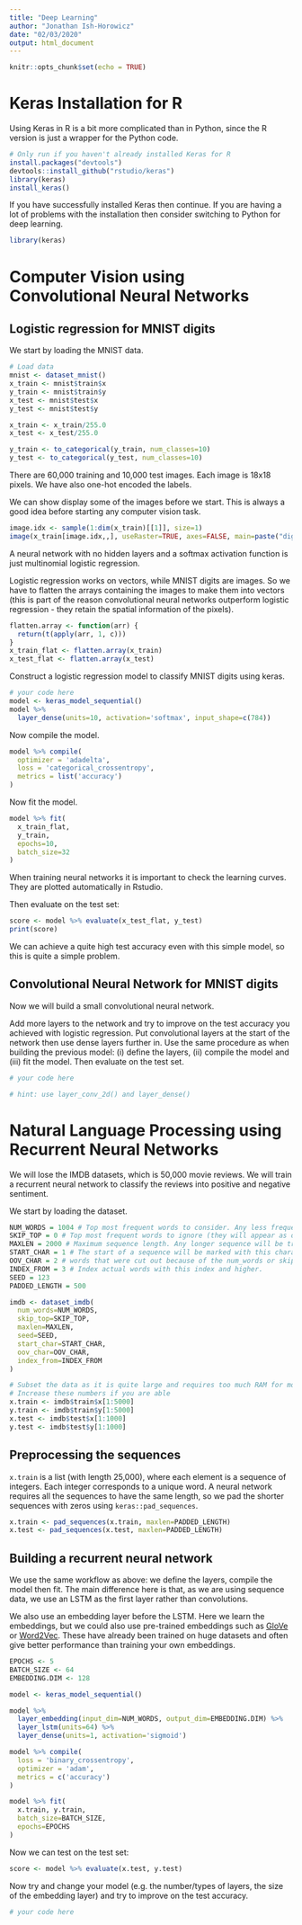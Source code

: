 ```yaml
---
title: "Deep Learning"
author: "Jonathan Ish-Horowicz"
date: "02/03/2020"
output: html_document
---
```


```r
knitr::opts_chunk$set(echo = TRUE)
```

# Keras Installation for R

Using Keras in R is a bit more complicated than in Python, since the R version is just a wrapper for the Python code.

```r
# Only run if you haven't already installed Keras for R
install.packages("devtools")
devtools::install_github("rstudio/keras")
library(keras)
install_keras()
```

If you have successfully installed Keras then continue. If you are having a lot of problems with the installation then consider switching to Python for deep learning.

```r
library(keras)
```

# Computer Vision using Convolutional Neural Networks

## Logistic regression for MNIST digits

We start by loading the MNIST data.

```r
# Load data
mnist <- dataset_mnist()
x_train <- mnist$train$x
y_train <- mnist$train$y
x_test <- mnist$test$x
y_test <- mnist$test$y

x_train <- x_train/255.0
x_test <- x_test/255.0

y_train <- to_categorical(y_train, num_classes=10)
y_test <- to_categorical(y_test, num_classes=10)
```

There are 60,000 training and 10,000 test images. Each image is 18x18 pixels. We have also one-hot encoded the labels.

We can show display some of the images before we start. This is always a good idea before starting any computer vision task.

```r
image.idx <- sample(1:dim(x_train)[[1]], size=1)
image(x_train[image.idx,,], useRaster=TRUE, axes=FALSE, main=paste("digit:", y_train[image.idx]))
```

A neural network with no hidden layers and a softmax activation function is just multinomial logistic regression. 

Logistic regression works on vectors, while MNIST digits are images. So we have to flatten the arrays containing the images to make them into vectors (this is part of the reason convolutional neural networks outperform logistic regression - they retain the spatial information of the pixels).

```r
flatten.array <- function(arr) {
  return(t(apply(arr, 1, c)))
}
x_train_flat <- flatten.array(x_train)
x_test_flat <- flatten.array(x_test)
```

Construct a logistic regression model to classify MNIST digits using keras.

```r
# your code here
model <- keras_model_sequential()
model %>%
  layer_dense(units=10, activation='softmax', input_shape=c(784))
```

Now compile the model.

```r
model %>% compile(
  optimizer = 'adadelta',
  loss = 'categorical_crossentropy',
  metrics = list('accuracy')
)
```

Now fit the model.

```r
model %>% fit(
  x_train_flat,
  y_train,
  epochs=10,
  batch_size=32
)
```

When training neural networks it is important to check the learning curves. They are plotted automatically in Rstudio.

Then evaluate on the test set:

```r
score <- model %>% evaluate(x_test_flat, y_test)
print(score)
```

We can achieve a quite high test accuracy even with this simple model, so this is quite a simple problem.

## Convolutional Neural Network for MNIST digits

Now we will build a small convolutional neural network.

Add more layers to the network and try to improve on the test accuracy you achieved with logistic regression. Put convolutional layers at the start of the network then use dense layers further in. Use the same procedure as when building the previous model: (i) define the layers, (ii) compile the model and (iii) fit the model. Then evaluate on the test set.

```r
# your code here

# hint: use layer_conv_2d() and layer_dense()
```

# Natural Language Processing using Recurrent Neural Networks

We will lose the IMDB datasets, which is 50,000 movie reviews. We will train a recurrent neural network to classify the reviews into positive and negative sentiment.

We start by loading the dataset.

```r
NUM_WORDS = 1004 # Top most frequent words to consider. Any less frequent word will appear as oov_char value in the sequence data.
SKIP_TOP = 0 # Top most frequent words to ignore (they will appear as oov_char value in the sequence data).
MAXLEN = 2000 # Maximum sequence length. Any longer sequence will be truncated. Null menans the full sequences are used
START_CHAR = 1 # The start of a sequence will be marked with this character. Set to 1 because 0 is usually the padding character.
OOV_CHAR = 2 # words that were cut out because of the num_words or skip_top limit will be replaced with this integer
INDEX_FROM = 3 # Index actual words with this index and higher.
SEED = 123
PADDED_LENGTH = 500

imdb <- dataset_imdb(
  num_words=NUM_WORDS,
  skip_top=SKIP_TOP,
  maxlen=MAXLEN,
  seed=SEED,
  start_char=START_CHAR,
  oov_char=OOV_CHAR,
  index_from=INDEX_FROM
)

# Subset the data as it is quite large and requires too much RAM for most laptops
# Increase these numbers if you are able
x.train <- imdb$train$x[1:5000]
y.train <- imdb$train$y[1:5000]
x.test <- imdb$test$x[1:1000]
y.test <- imdb$test$y[1:1000]
```

## Preprocessing the sequences

`x.train` is a list (with length 25,000), where each element is a sequence of integers. Each integer corresponds to a unique word.
A neural network requires all the sequences to have the same length, so we pad the shorter sequences with zeros using `keras::pad_sequences`.

```r
x.train <- pad_sequences(x.train, maxlen=PADDED_LENGTH)
x.test <- pad_sequences(x.test, maxlen=PADDED_LENGTH)
```

## Building a recurrent neural network

We use the same workflow as above: we define the layers, compile the model then fit. The main difference here is that, as we are using sequence data, we use an LSTM as the first layer rather than convolutions.

We also use an embedding layer before the LSTM. Here we learn the embeddings, but we could also use pre-trained embeddings such as [GloVe](https://nlp.stanford.edu/projects/glove/) or [Word2Vec](https://en.wikipedia.org/wiki/Word2vec). These have already been trained on huge datasets and often give better performance than training your own embeddings.

```r
EPOCHS <- 5
BATCH_SIZE <- 64
EMBEDDING.DIM <- 128

model <- keras_model_sequential()

model %>%
  layer_embedding(input_dim=NUM_WORDS, output_dim=EMBEDDING.DIM) %>% 
  layer_lstm(units=64) %>% 
  layer_dense(units=1, activation='sigmoid')

model %>% compile(
  loss = 'binary_crossentropy',
  optimizer = 'adam',
  metrics = c('accuracy')
)

model %>% fit(
  x.train, y.train,
  batch_size=BATCH_SIZE,
  epochs=EPOCHS
)
```

Now we can test on the test set:

```r
score <- model %>% evaluate(x.test, y.test)
```

Now try and change your model (e.g. the number/types of layers, the size of the embedding layer) and try to improve on the test accuracy.

```r
# your code here
```